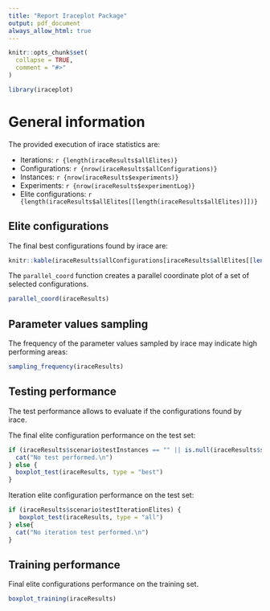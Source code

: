 ```yaml
---
title: "Report Iraceplot Package"
output: pdf_document
always_allow_html: true
---
```


```r
knitr::opts_chunk$set(
  collapse = TRUE,
  comment = "#>"
)
```

```r
library(iraceplot)
```

# General information

The provided execution of irace statistics are: 

- Iterations: `r {length(iraceResults$allElites)}`
- Configurations: `r {nrow(iraceResults$allConfigurations)}`
- Instances: `r {nrow(iraceResults$experiments)}`
- Experiments: `r {nrow(iraceResults$experimentLog)}`
- Elite configurations: `r {length(iraceResults$allElites[[length(iraceResults$allElites)]])}`

## Elite configurations
The final best configurations found by irace are:

```r
knitr::kable(iraceResults$allConfigurations[iraceResults$allElites[[length(iraceResults$allElites)]],])
```

The ``parallel_coord`` function creates a parallel coordinate plot of a set of selected configurations. 

```r
parallel_coord(iraceResults)
```

## Parameter values sampling
The frequency of the parameter values sampled by irace may indicate high performing areas:

```r
sampling_frequency(iraceResults)
```

## Testing performance

The test performance allows to evaluate if the configurations found by irace. 

The final elite configuration performance on the test set:

```r
if (iraceResults$scenario$testInstances == "" || is.null(iraceResults$scenario$testInstances)) {
  cat("No test performed.\n")
} else {
  boxplot_test(iraceResults, type = "best")
}
```

Iteration elite configuration performance on the test set:

```r
if (iraceResults$scenario$testIterationElites) {
   boxplot_test(iraceResults, type = "all")
} else{
  cat("No iteration test performed.\n")
}
```

## Training performance 

Final elite configurations performance on the training set. 

```r
boxplot_training(iraceResults)
```